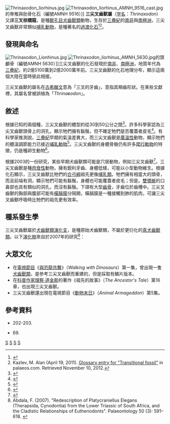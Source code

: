 {{Automatic taxobox
| taxon = Thrinaxodon
| authority = [[哈利·絲萊|Seeley]], 1894
| status = Fossil
| image = Thrinaxodon BW.jpg
| fossil_range ={{Fossil range|251|220}}
| type_species = '''''Thrinaxodon liorhinus'''''
| type_species_authority = Seeley, 1894
| subdivision_ranks =  [[种|种]]
| subdivision = 
*'''''T. liorhinus''''' <small>Seeley, 1894</small>
*'''巴西三尖叉齒獸 ''T. brasiliensis'''''
}}
[[Image:Thrinaxodon_liorhinus.jpg|thumb]]
[[File:Thrinaxodon_liorhinus_AMNH_9516_cast.jpg|thumb]]的脊椎與肋骨化石（編號AMNH 9516）]]
'''三尖叉齒獸屬'''（[[学名|学名]]：''Thrinaxodon''）又譯'''三叉棕櫚龍'''，是種[[獸孔目|獸孔目]][[犬齒獸類|犬齒獸類]]動物，生存於[[三疊紀|三疊紀]]的[[南非|南非]]與[[南極洲|南極洲]]，三尖叉齒獸非常類似[[哺乳動物|哺乳動物]]，是種著名的[[過渡化石|過渡化石]]<ref name=PHOTOS>{{Cite web | url=http://news.nationalgeographic.com/news/2009/02/photogalleries/darwin-birthday-evolution/ | title=PHOTOS: 7 Major "Missing Links" Since Darwin | accessdate=2012-04-15 | archive-date=2017-11-07 | archive-url=https://web.archive.org/web/20171107225437/http://news.nationalgeographic.com/news/2009/02/photogalleries/darwin-birthday-evolution/ | dead-url=no }}</ref><ref>Kazlev, M. Alan (April 19, 2011). [http://palaeos.com/evolution/glossary.html#transitional Glossary entry for "Transitional fossil"] {{Wayback|url=http://palaeos.com/evolution/glossary.html#transitional |date=20130228191548 }} in palaeos.com. Retrieved November 10, 2012.</ref>。

==發現與命名==
[[Image:Thrinaxodon_Lionhinus.jpg|thumb]]
[[File:Thrinaxodon_liorhinus_AMNH_5630.jpg|thumb]]的頭顱骨（編號AMNH 5630）]]三尖叉齒獸的化石發現於[[南非|南非]]、[[南極洲|南極洲]]，地質年代為[[三疊紀|三疊紀]]，約2億5100萬到2億2000萬年前。三尖叉齒獸的化石地理分布，顯示這兩個大陸在當時彼此相接。

三尖叉齒獸的屬名在[[古希臘文|古希臘文]]意為「三叉的牙齒」，意指其頰齒形狀。在某些文獻裡，其屬名曾被誤植為「''Thrina'''c'''odon''」。

==敘述== 
根據已知的兩個種，三尖叉齒獸的體型約從30到50公分之間<ref>{{cite book|author= Savage, R.J.G., and Long, M.R.|title= Mammal Evolution: an illustrated guide|publisher= Facts On File Inc| year=1986| isbn= 081601194X|page=39}}</ref>。許多科學家認為三尖叉齒獸頭骨上的洞孔，顯示牠們擁有鬍鬚，但不確定牠們是否覆蓋者皮毛<ref>{{cite journal| last1=Ruben|first1= J.A. |last2= Jones| first2= T.D. |year=2000|title= Selective Factors Associated with the Origin of Fur and Feathers. |journal=Amer. Zool.|volume= 40|pages= 585–596 |url=http://icb.oxfordjournals.org/content/40/4/585.full.pdf |format=PDF| doi = 10.1093/icb/40.4.585 }}</ref>。有科學家推測說，[[三疊紀|三疊紀]]早期的氣溫差異大，而三尖叉齒獸是[[廣溫性|廣溫性]]動物，顯示牠們的體溫調節能力已接近[[哺乳動物|哺乳動物]]<ref>{{cite book|last=Chinsamy-Turan|first=edited by Anusuya|title=Forerunners of mammals : radiation, histology, biology|url=https://archive.org/details/forerunnersofmam0000unse|year=2012|publisher=Indiana University Press|location=Bloomington|isbn=978-0-253-35697-0}}</ref>。三尖叉齒獸的身體骨骼仍有許多[[爬行動物|爬行動物]]的特徵，仍是種卵生動物<ref>{{cite web|last=Kazlev|first=A.|title=Thrinaxodon|url=http://palaeos.com/vertebrates/cynodontia/epicynodontia.html#Thrinaxodon|work=Palaeos website|accessdate=22 February 2012|archive-date=2013-06-05|archive-url=https://web.archive.org/web/20130605015632/http://palaeos.com/vertebrates/cynodontia/epicynodontia.html#Thrinaxodon|dead-url=no}}</ref>。

根據2003的一份研究，某些早期犬齒獸類可能是穴居動物，例如三尖叉齒獸<ref>{{cite journal |author=Damiani R, Modesto S, Yates A, Neveling J |title=Earliest evidence of cynodont burrowing |journal=Proc. Biol. Sci. |volume=270 |issue=1525 |pages=1747–51 |pmid=12965004 |pmc=1691433 |doi=10.1098/rspb.2003.2427|date=August 2003}}</ref>。三尖叉齒獸是種[[肉食性|肉食性]]動物，擁有銳利牙齒、身體低矮，可能以小型動物維生。根據化石顯示，三尖叉齒獸比牠們的[[合弓綱|合弓綱]]祖先更像[[哺乳類|哺乳類]]。牠們擁有相當大的頭骨，而且前端有洞，顯示牠們可能有鬍鬚，身體也可能覆蓋者皮毛；但是。[[雙領蜥|雙領蜥]]的口鼻部也具有類似的洞孔，而沒有鬍鬚。下頜有大型[[齒骨|齒骨]]，牙齒位於齒槽中。三尖叉齒獸的胸部與腹部可能有[[橫膈膜|橫膈膜]]分隔開，橫膈膜是一種接觸到肺的肌肉，可讓三尖叉齒獸呼吸時比牠們的祖先更有效率。

==種系發生學==
三尖叉齒獸屬於[[犬齒獸類|犬齒獸類]][[演化支|演化支]]，是種原始犬齒獸類，不屬於更衍化的[[真犬齒獸類|真犬齒獸類]]。以下[[演化樹|演化樹]]來自於2007年的研究<ref name=AF07>Abdala, F. (2007). "Redescription of Platycraniellus Elegans (Therapsida, Cynodontia) from the Lower Triassic of South Africa, and the Cladistic Relationships of Eutheriodonts". Palaeontology 50 (3): 591–618. {{doi|10.1111/j.1475-4983.2007.00646.x}}</ref>：

{{clade| style=font-size:100%;line-height:100%
|label1=[[犬齒獸類|犬齒獸類]]
|1={{clade
   |1={{clade
      |1=[[原犬鱷龍|原犬鱷龍]] ''Procynosuchus''
      |2=[[德維納獸|德維納獸]] ''Dvinia''}}
   |label2=Epicynodontia
   |2={{clade
      |1=''Cynosaurus''
      |2={{clade
         |1=[[鼩龍獸|鼩龍獸]] ''Galesaurus''
         |2=[[原鼩龍獸|原鼩龍獸]] ''Progalesaurus''}}
      |3={{clade
         |1='''三尖叉齒獸 ''Thrinaxodon'''''
         |2={{clade
            |1=''Platycraniellus''
            |label2=[[真犬齒獸類|真犬齒獸類]]
            |2={{clade
               |1=[[犬頜獸類|犬頜獸類]]
               |2=Probainognathia
}} }} }} }} }} }}


==大眾文化==
*在[[電視節目|電視節目]]《[[與恐龍共舞|與恐龍共舞]]》（''Walking with Dinosaurs''）第一集，曾出現一隻[[犬齒獸類|犬齒獸類]]，是參考三尖叉齒獸而重建的，但是採取有鱗片版本。
*在[[科普作家|科普作家]][[理察·道金斯|理察·道金斯]]的著作《祖先的故事》（''The Ancestor's Tale''）第16章，也出現三尖叉齒獸。
*三尖叉齒獸還出現在電視節目《[[動物末日|動物末日]]》（''Animal Armageddon''）第5集。

== 參考資料 ==
<div class="references-small">
{{reflist}}
* {{cite book|author=Lambert, David|year=2003|title=Dinosaur Encyclopedia|publisher=DK Publishing, New York}} 202-203.
* {{cite book|author=Tim Haines and Paul Chambers|year=2006|title=The Complete Guide to Prehistoric Life|url=https://archive.org/details/isbn_9781554071258|publisher=Firefly Books Ltd., Canada}} 69.
</div>
{{犬齒獸亞目|E.}}
{{Taxonbar|from=Q310940}}

[[Category:三疊紀合弓類|S]]
[[Category:犬齒獸亞目|S]]
[[Category:過渡化石|S]]
[[Category:1894年描述的分类群|S]]